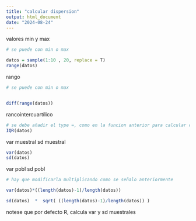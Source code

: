 ```yaml
---
title: "calcular dispersion"
output: html_document
date: "2024-08-24"
---
```


valores min y max
```r
# se puede con min o max

datos = sample(1:10 , 20, replace = T)
range(datos)


```


rango

```r
# se puede con min o max


diff(range(datos))


```



rancointercuartílico

```r
# se debe añadir el type =, como en la funcion anterior para calcular cuaritels, por defecto es 7
IQR(datos)

```



var muestral
sd muestral

```r
var(datos)
sd(datos)

```


var pobl
sd pobl


```r
# hay que modificarla multiplicando como se señalo anteriormente

var(datos)*((length(datos)-1)/length(datos))

sd(datos)  *  sqrt( ((length(datos)-1)/length(datos)) )

```

notese que por defecto R, calcula var y sd muestrales






